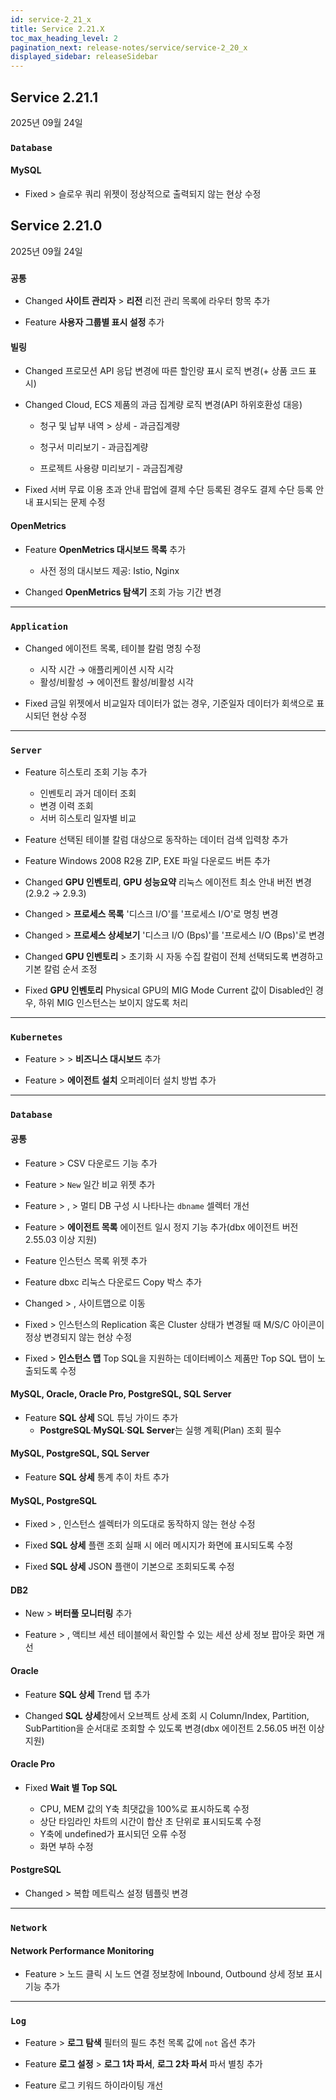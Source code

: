 ```yaml
---
id: service-2_21_x
title: Service 2.21.X
toc_max_heading_level: 2
pagination_next: release-notes/service/service-2_20_x
displayed_sidebar: releaseSidebar
---
```


## Service 2.21.1

2025년 09월 24일 

<div class='indentTab'>

### `Database`

#### MySQL

- <Status priority='0'>Fixed</Status> <Cmdname sid="side_dashboard" className="uitext" /> &gt; <Cmdname sid="side_multiInstance" className="uitext" /> 슬로우 쿼리 위젯이 정상적으로 출력되지 않는 현상 수정

</div> 

## Service 2.21.0

2025년 09월 24일

<div class='indentTab'>

### `공통`

- <Status priority='1'>Changed</Status> **사이트 관리자** &gt; **리전** 리전 관리 목록에 라우터 항목 추가

- <Status priority='1'>Feature</Status> **사용자 그룹별 표시 설정** 추가


#### 빌링

- <Status priority='1'>Changed</Status> 프로모션 API 응답 변경에 따른 할인량 표시 로직 변경(+ 상품 코드 표시)

- <Status priority='1'>Changed</Status> Cloud, ECS 제품의 과금 집계량 로직 변경(API 하위호환성 대응) 

    - 청구 및 납부 내역 > 상세 - 과금집계량

    - 청구서 미리보기 - 과금집계량

    - 프로젝트 사용량 미리보기 - 과금집계량

- <Status priority='0'>Fixed</Status> 서버 무료 이용 초과 안내 팝업에 결제 수단 등록된 경우도 결제 수단 등록 안내 표시되는 문제 수정

#### OpenMetrics

- <Status priority='1'>Feature</Status> **OpenMetrics 대시보드 목록** 추가

    - 사전 정의 대시보드 제공: Istio, Nginx

- <Status priority='1'>Changed</Status> **OpenMetrics 탐색기** 조회 가능 기간 변경

---

### `Application`

- <Status priority='1'>Changed</Status> <Cmdname sid="side_management" className="uitext" /> 에이전트 목록, 테이블 칼럼 명칭 수정

    - 시작 시간 → 애플리케이션 시작 시각
    - 활성/비활성 → 에이전트 활성/비활성 시각

- <Status priority='0'>Fixed</Status> <Cmdname sid="side_appDashboard" className="uitext" /> 금일 위젯에서 비교일자 데이터가 없는 경우, 기준일자 데이터가 회색으로 표시되던 현상 수정

---

### `Server`

- <Status priority='1'>Feature</Status> <Cmdname sid="side_serverInventory" className="uitext" /> 히스토리 조회 기능 추가

    - 인벤토리 과거 데이터 조회  
    - 변경 이력 조회  
    - 서버 히스토리 일자별 비교

- <Status priority='1'>Feature</Status> <Cmdname sid="side_serverInventory" className="uitext" /> 선택된 테이블 칼럼 대상으로 동작하는 데이터 검색 입력창 추가

- <Status priority='1'>Feature</Status> <Cmdname sid="agent_installation" className="uitext" /> Windows 2008 R2용 ZIP, EXE 파일 다운로드 버튼 추가

- <Status priority='1'>Changed</Status> **GPU 인벤토리**, **GPU 성능요약** 리눅스 에이전트 최소 안내 버전 변경(2.9.2 → 2.9.3)

- <Status priority='1'>Changed</Status> <Cmdname sid="side_serverDetail" className="uitext" /> &gt; **프로세스 목록** '디스크 I/O'를 '프로세스 I/O'로 명칭 변경

- <Status priority='1'>Changed</Status> <Cmdname sid="side_serverDetail" className="uitext" /> &gt; **프로세스 상세보기** '디스크 I/O (Bps)'를 '프로세스 I/O (Bps)'로 변경

- <Status priority='1'>Changed</Status> **GPU 인벤토리** &gt; <Cmdname sid="BTN06441" className="uitext" /> 초기화 시 자동 수집 칼럼이 전체 선택되도록 변경하고 기본 칼럼 순서 조정

- <Status priority='0'>Fixed</Status> **GPU 인벤토리** Physical GPU의 MIG Mode Current 값이 Disabled인 경우, 하위 MIG 인스턴스는 보이지 않도록 처리

---

### `Kubernetes`

- <Status priority='1'>Feature</Status> <Cmdname sid="app" className="uitext" /> &gt; <Cmdname sid="dashboard" className="uitext" /> &gt; **비즈니스 대시보드** 추가

- <Status priority='1'>Feature</Status> <Cmdname sid="side_management" className="uitext" /> &gt; **에이전트 설치** 오퍼레이터 설치 방법 추가

---

### `Database`

#### 공통

- <Status priority='1'>Feature</Status> <Cmdname sid="side_analysis" className="uitext" /> &gt; <Cmdname sid="side_dbScriptManager" className="uitext" /> CSV 다운로드 기능 추가

- <Status priority='1'>Feature</Status> <Cmdname sid="side_dashboard" className="uitext" /> &gt; <Cmdname sid="side_dbMonitoring" className="uitext" /> <code class="newfunc">New</code> 일간 비교 위젯 추가

- <Status priority='1'>Feature</Status> <Cmdname sid="side_dashboard" className="uitext" /> &gt; <Cmdname sid="side_dbMonitoring" className="uitext" />,  <Cmdname sid="side_analysis" className="uitext" /> &gt; <Cmdname sid="side_dbTrend" className="uitext" /> 멀티 DB 구성 시 나타나는 `dbname` 셀렉터 개선

- <Status priority='1'>Feature</Status> <Cmdname sid="side_management" className="uitext" />  &gt; **에이전트 목록** 에이전트 일시 정지 기능 추가(dbx 에이전트 버전 2.55.03 이상 지원)

- <Status priority='1'>Feature</Status> <Cmdname sid="integratedFlexboard" className="uitext" /> 인스턴스 목록 위젯 추가

- <Status priority='1'>Feature</Status> dbxc 리눅스 다운로드 Copy 박스 추가

- <Status priority='1'>Changed</Status> <Cmdname sid="side_analysis" className="uitext" /> &gt; <Cmdname sid="side_metricsSearch" className="uitext" />, <Cmdname sid="tag_count_anomaly_detection" className="uitext" /> 사이트맵으로 이동

- <Status priority='0'>Fixed</Status> <Cmdname sid="side_dashboard" className="uitext" /> &gt; <Cmdname sid="side_instanceList" className="uitext" /> 인스턴스의 Replication 혹은 Cluster 상태가 변경될 때 M/S/C 아이콘이 정상 변경되지 않는 현상 수정

- <Status priority='0'>Fixed</Status> <Cmdname sid="dashboard" className="uitext" /> &gt; **인스턴스 맵** Top SQL을 지원하는 데이터베이스 제품만 Top SQL 탭이 노출되도록 수정

#### MySQL, Oracle, Oracle Pro, PostgreSQL, SQL Server

- <Status priority='1'>Feature</Status> **SQL 상세** SQL 튜닝 가이드 추가
    - **PostgreSQL**·**MySQL**·**SQL Server**는 실행 계획(Plan) 조회 필수

#### MySQL, PostgreSQL, SQL Server

- <Status priority='1'>Feature</Status> **SQL 상세** 통계 추이 차트 추가

#### MySQL, PostgreSQL

- <Status priority='0'>Fixed</Status> <Cmdname sid="side_reportStat" className="uitext" /> &gt; <Cmdname sid="side_pgStat" className="uitext" />, <Cmdname sid="side_mysqlStat" className="uitext" /> 인스턴스 셀렉터가 의도대로 동작하지 않는 현상 수정

- <Status priority='0'>Fixed</Status> **SQL 상세** 플랜 조회 실패 시 에러 메시지가 화면에 표시되도록 수정

- <Status priority='0'>Fixed</Status> **SQL 상세** JSON 플랜이 기본으로 조회되도록 수정

#### DB2

- <Status priority='1'>New</Status> <Cmdname sid="side_dashboard" className="uitext" /> &gt; **버터풀 모니터링** 추가 

- <Status priority='1'>Feature</Status> <Cmdname sid="side_dashboard" className="uitext" /> &gt; <Cmdname sid="side_dbMonitoring" className="uitext" />, <Cmdname sid="side_multiInstance" className="uitext" /> 액티브 세션 테이블에서 확인할 수 있는 세션 상세 정보 팝아웃 화면 개선

#### Oracle

- <Status priority='1'>Feature</Status> **SQL 상세** Trend 탭 추가

- <Status priority='1'>Changed</Status> **SQL 상세**창에서 오브젝트 상세 조회 시 Column/Index, Partition, SubPartition을 순서대로 조회할 수 있도록 변경(dbx 에이전트 2.56.05 버전 이상 지원)

#### Oracle Pro

- <Status priority='0'>Fixed</Status> **Wait 별 Top SQL** 

    - CPU, MEM 값의 Y축 최댓값을 100%로 표시하도록 수정
    - 상단 타임라인 차트의 시간이 합산 초 단위로 표시되도록 수정
    - Y축에 undefined가 표시되던 오류 수정
    - 화면 부하 수정

#### PostgreSQL

- <Status priority='1'>Changed</Status> <Cmdname sid="side_event" className="uitext" /> &gt; <Cmdname sid="side_eventSetting" className="uitext" /> 복합 메트릭스 설정 템플릿 변경

---

### `Network`

#### Network Performance Monitoring

- <Status priority='1'>Feature</Status> <Cmdname sid="dashboard" className="uitext" /> &gt; <Cmdname sid="MNU06848" className="uitext" /> 노드 클릭 시 노드 연결 정보창에 Inbound, Outbound 상세 정보 표시 기능 추가

---

### `Log`

- <Status priority='1'>Feature</Status> <Cmdname sid="side_log" className="uitext" /> &gt; **로그 탐색** 필터의 필드 추천 목록 값에 `not` 옵션 추가

- <Status priority='1'>Feature</Status> **로그 설정** &gt; **로그 1차 파서**, **로그 2차 파서** 파서 별칭 추가

- <Status priority='1'>Feature</Status> 로그 키워드 하이라이팅 개선

</div> 